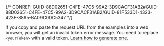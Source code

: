 

{/* CONREF: GUID-88D02651-C4FE-47C5-99A2-3D9CACF31AB2#GUID-88D02651-C4FE-47C5-99A2-3D9CACF31AB2/GUID-81F533D1-4323-423F-8895-BA09C0DC5347  */}

If you copy and paste the request URL from the examples into a web browser, you will get an invalid token error message. You need to replace `<yourToken>`  with a valid token. [Learn how to generate one](<TODO UNRESOLVED LINK: GUID-6F934E06-E6DD-4AAE-933F-60E0DC3D7AF5>).
